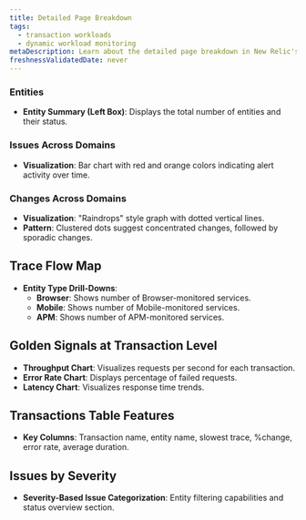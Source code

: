 ```yaml
---
title: Detailed Page Breakdown
tags:
  - transaction workloads
  - dynamic workload monitoring
metaDescription: Learn about the detailed page breakdown in New Relic's Dynamic Workload Monitoring (DWM) feature.
freshnessValidatedDate: never
---
```





### Entities

- **Entity Summary (Left Box)**: Displays the total number of entities and their status.
 

### Issues Across Domains


- **Visualization**: Bar chart with red and orange colors indicating alert activity over time.

### Changes Across Domains

- **Visualization**: "Raindrops" style graph with dotted vertical lines.
- **Pattern**: Clustered dots suggest concentrated changes, followed by sporadic changes.

## Trace Flow Map

- **Entity Type Drill-Downs**:
  - **Browser**: Shows number of Browser-monitored services.
  - **Mobile**: Shows number of Mobile-monitored services.
  - **APM**: Shows number of APM-monitored services.

## Golden Signals at Transaction Level

- **Throughput Chart**: Visualizes requests per second for each transaction.
- **Error Rate Chart**: Displays percentage of failed requests.
- **Latency Chart**: Visualizes response time trends.

## Transactions Table Features

- **Key Columns**: Transaction name, entity name, slowest trace, %change, error rate, average duration.

## Issues by Severity

- **Severity-Based Issue Categorization**: Entity filtering capabilities and status overview section.